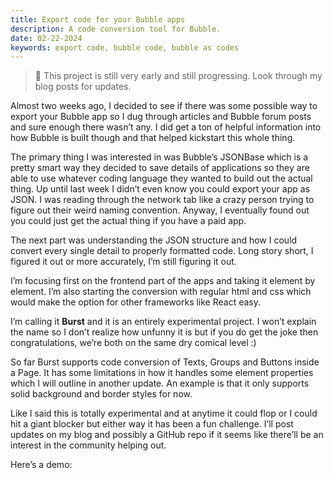 ```yaml
---
title: Export code for your Bubble apps
description: A code conversion tool for Bubble.
date: 02-22-2024
keywords: export code, bubble code, bubble as codes
---
```



> 🔔 This project is still very early and still progressing. Look through my blog posts for updates.

Almost two weeks ago, I decided to see if there was some possible way to export your Bubble app so I dug through articles and Bubble forum posts and sure enough there wasn’t any. I did get a ton of helpful information into how Bubble is built though and that helped kickstart this whole thing.

The primary thing I was interested in was Bubble’s JSONBase which is a pretty smart way they decided to save details of applications so they are able to use whatever coding language they wanted to build out the actual thing. Up until last week I didn’t even know you could export your app as JSON. I was reading through the network tab like a crazy person trying to figure out their weird naming convention. Anyway, I eventually found out you could just get the actual thing if you have a paid app.

The next part was understanding the JSON structure and how I could convert every single detail to properly formatted code. Long story short, I figured it out or more accurately, I’m still figuring it out.

I’m focusing first on the frontend part of the apps and taking it element by element. I’m also starting the conversion with regular html and css which would make the option for other frameworks like React easy.

I’m calling it **Burst** and it is an entirely experimental project. I won’t explain the name so I don’t realize how unfunny it is but if you do get the joke then congratulations, we’re both on the same dry comical level :)

So far Burst supports code conversion of Texts, Groups and Buttons inside a Page. It has some limitations in how it handles some element properties which I will outline in another update. An example is that it only supports solid background and border styles for now.

Like I said this is totally experimental and at anytime it could flop or I could hit a giant blocker but either way it has been a fun challenge. I’ll post updates on my blog and possibly a GitHub repo if it seems like there’ll be an interest in the community helping out.

Here’s a demo:

<PostVideo
  title=""
  footer=""
  videoUrl="https://www.loom.com/share/9fe7c1eeedfc4d4eb506454ca1ef7460?sid=628978f1-248e-470d-9071-9c04ab850d92"
/>
